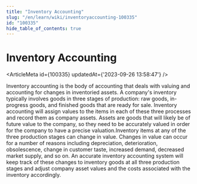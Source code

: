 ```yaml
---
title: "Inventory Accounting"
slug: "/en/learn/wiki/inventoryaccounting-100335"
id: "100335"
hide_table_of_contents: true
---
```



# Inventory Accounting

<ArticleMeta id={100335} updatedAt={'2023-09-26 13:58:47'} />
<div className='border-solid border-b border-t-0 my-4 border-[var(--ifm-color-gray-300)]' />

Inventory accounting is the body of accounting that deals with valuing and accounting for changes in inventoried assets. A company's inventory typically involves goods in three stages of production: raw goods, in-progress goods, and finished goods that are ready for sale. Inventory accounting will assign values to the items in each of these three processes and record them as company assets. Assets are goods that will likely be of future value to the company, so they need to be accurately valued in order for the company to have a precise valuation.Inventory items at any of the three production stages can change in value. Changes in value can occur for a number of reasons including depreciation, deterioration, obsolescence, change in customer taste, increased demand, decreased market supply, and so on. An accurate inventory accounting system will keep track of these changes to inventory goods at all three production stages and adjust company asset values and the costs associated with the inventory accordingly.
